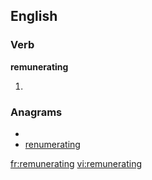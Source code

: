 ==English==

===Verb===
'''remunerating'''

# {{third-person singular of|[[remunerate]]}}

===Anagrams===
* {{alphagram|aeegimnnrrtu}}
* [[renumerating#English|renumerating]]

[[fr:remunerating]]
[[vi:remunerating]]